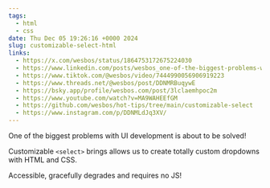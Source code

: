 ```yaml
---
tags:
  - html
  - css
date: Thu Dec 05 19:26:16 +0000 2024
slug: customizable-select-html
links:
  - https://x.com/wesbos/status/1864753172675224030
  - https://www.linkedin.com/posts/wesbos_one-of-the-biggest-problems-with-ui-development-activity-7270496543701364736-chP_/
  - https://www.tiktok.com/@wesbos/video/7444990056906919223
  - https://www.threads.net/@wesbos/post/DDNMRBuqywE
  - https://bsky.app/profile/wesbos.com/post/3lclaemhpoc2m
  - https://www.youtube.com/watch?v=MA9WAHEEfGM
  - https://github.com/wesbos/hot-tips/tree/main/customizable-select
  - https://www.instagram.com/p/DDNMLdJq3XV/
---
```


One of the biggest problems with UI development is about to be solved!

Customizable `<select>` brings allows us to create totally custom dropdowns with HTML and CSS.

Accessible, gracefully degrades and requires no JS!
